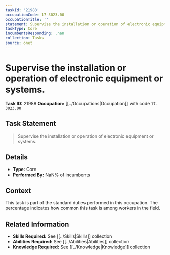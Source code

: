 ```yaml
---
taskId: '21988'
occupationCode: 17-3023.00
occupationTitle: ''
statement: Supervise the installation or operation of electronic equipment or systems.
taskType: Core
incumbentsResponding: .nan
collection: Tasks
source: onet
---
```

# Supervise the installation or operation of electronic equipment or systems.

**Task ID:** 21988
**Occupation:** [[../Occupations|Occupation]] with code `17-3023.00`

## Task Statement

> Supervise the installation or operation of electronic equipment or systems.

## Details

- **Type:** Core
- **Performed By:** NaN% of incumbents

## Context

This task is part of the standard duties performed in this occupation. The percentage indicates how common this task is among workers in the field.

## Related Information

- **Skills Required:** See [[../Skills|Skills]] collection
- **Abilities Required:** See [[../Abilities|Abilities]] collection
- **Knowledge Required:** See [[../Knowledge|Knowledge]] collection
